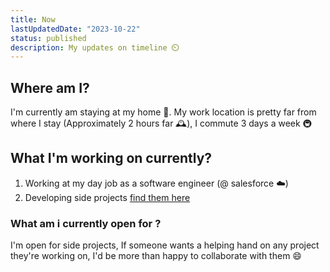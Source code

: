 ```yaml
---
title: Now
lastUpdatedDate: "2023-10-22"
status: published
description: My updates on timeline ⏲️
---
```


## Where am I?

I'm currently am staying at my home 🏡.
My work location is pretty far from where I stay (Approximately 2 hours far 🕰️), I commute 3 days a week 🚇

## What I'm working on currently?

1.  Working at my day job as a software engineer (@ salesforce ☁️)
2.  Developing side projects [find them here](https://github.com/kaushik-rishi)


### What am i currently open for ?

I'm open for side projects, If someone wants a helping hand on any project they're working on, I'd be more than happy to collaborate with them 😄
